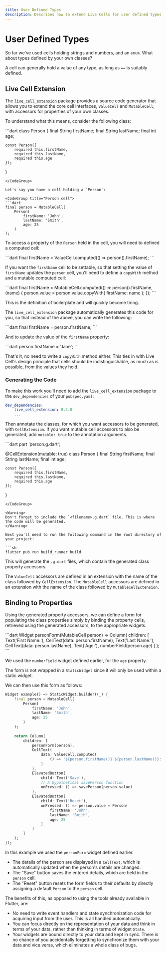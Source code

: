 ```yaml
---
title: User Defined Types
description: Describes how to extend Live Cells for user defined types
---
```


# User Defined Types

So far we've used cells holding strings and numbers, and an
`enum`. What about types defined by your own classes?

A cell can generally hold a value of any type, as long as `==` is
suitably defined.

## Live Cell Extension

The
[`live_cell_extension`](https://pub.dev/packages/live_cell_extension)
package provides a source code generator that allows you to extend the
core cell interfaces, `ValueCell` and `MutableCell`, with accessors
for properties of your own classes.

To understand what this means, consider the following class:

<CodeGroup title="Person class">
```dart
class Person {
	final String firstName;
	final String lastName;
	final int age;
	
	const Person({
		required this.firstName,
		required this.lastName,
		required this.age
	});
}
```
</CodeGroup>

Let's say you have a cell holding a `Person`:

<CodeGroup title="Person cell">
```dart
final person = MutableCell(
	Person(
		firstName: 'John',
		lastName: 'Smith',
		age: 25
	)
);
```
</CodeGroup>

To access a property of the `Person` held in the cell, you will need
to defined a computed cell:

<CodeGroup title="Accessing properties in cells">
```dart
final firstName = ValueCell.computed(() => person().firstName);
```
</CodeGroup>

If you want the `firstName` cell to be settable, so that setting the
value of `firstName` updates the `person` cell, you'll need to define
a `copyWith` method and a mutable computed cell:


<CodeGroup title="Mutating properties in cells">
```dart
final firstName = MutableCell.computed(() => person().firstName, (name) {
	person.value = person.value.copyWith(
		firstName: name
	);
});
```
</CodeGroup>

This is the definition of boilerplate and will quickly become tiring.

The `live_cell_extension` package automatically generates this code
for you, so that instead of the above, you can write the following:

<CodeGroup title="Generated ValueCell property accessors">
```dart
final firstName = person.firstName;
```
</CodeGroup>

And to update the value of the `firstName` property:

<CodeGroup title="Generated MutableCell property accessors">
```dart
person.firstName = 'Jane';
```
</CodeGroup>

That's it, no need to write a `copyWith` method either. This ties in
with Live Cell's design principle that cells should be
indistinguishable, as much as is possible, from the values they hold.

### Generating the Code

To make this work you'll need to add the `live_cell_extension` package
to the `dev_dependencies` of your `pubspec.yaml`:

```yaml
dev_dependencies:
	live_cell_extension: 0.3.0
	...
```

Then annotate the classes, for which you want accessors to be
generated, with `CellExtension`. If you want mutable cell accessors to
also be generated, add `mutable: true` to the annotation arguments.

<CodeGroup title="person.dart">
```dart
part 'person.g.dart';

@CellExtension(mutable: true)
class Person {
	final String firstName;
	final String lastName;
	final int age;
	
	const Person({
		required this.firstName,
		required this.lastName,
		required this.age
	});
}
```
</CodeGroup>

<Warning>
Don't forget to include the `<filename>.g.dart` file. This is where
the code will be generated.
</Warning>

Next you'll need to run the following command in the root directory of
your project:

```sh
flutter pub run build_runner build
```

This will generate the `.g.dart` files, which contain the generated
class property accessors.

The `ValueCell` accessors are defined in an extension with the name of
the class followed by `CellExtension`. The `MutableCell` accessors are
defined in an extension with the name of the class followed by
`MutableCellExtension`.

## Binding to Properties

Using the generated property accessors, we can define a form for
populating the class properties simply by binding the property cells,
retrieved using the generated accessors, to the appropriate widgets.

<CodeGroup title="Binding directly to properties">
```dart
Widget personForm(MutableCell<Person> person) => Column(
	children: [
		Text('First Name:'),
		CellText(data: person.firstName),
		Text('Last Name:'),
		CellText(data: person.lastName),
		Text('Age:'),
		numberField(person.age)
	]
);
```
</CodeGroup>

We used the `numberField` widget defined earlier, for the `age`
property.

<Info>

The form is not wrapped in a `StaticWidget` since it will only be used
within a static widget.

</Info>

We can then use this form as follows:

```dart
Widget example() => StaticWidget.builder((_) {
	final person = MutableCell(
		Person(
			firstName: 'John',
			lastName: 'Smith',
			age: 25
		)
	);
	
	return Column(
		children: [
			personForm(person),
			CellText(
				data: ValueCell.computed(
					() => '${person.firstName()} ${person.lastName()}: ${person.age()} years'
				)
			),
			ElevatedButton(
				child: Text('Save'),
				// A hypothetical savePerson function
				onPressed: () => savePerson(person.value)
			),
			ElevatedButton(
				child: Text('Reset'),
				onPressed: () => person.value = Person(
					firstName: 'John',
					lastName: 'Smith',
					age: 25
				)
			)	
		]
	);
});
```

In this example we used the `personForm` widget defined earlier. 

* The details of the person are displayed in a `CellText`, which is
  automatically updated when the person's details are changed.
* The "Save" button saves the entered details, which are held in the
  `person` cell.
* The "Reset" button resets the form fields to their defaults by
  directly assigning a default `Person` to the `person` cell.
  
The benefits of this, as opposed to using the tools already available
in Flutter, are:

* No need to write event handlers and state synchronization code for
  acquiring input from the user. This is all handled automatically.
* You can focus directly on the representation of your data and think
  in terms of your data, rather than thinking in terms of widget `State`.
* Your widgets are bound directly to your data and kept in sync. There
  is no chance of you accidentally forgetting to synchronize them with
  your data and vice versa, which eliminates a whole class of bugs.

